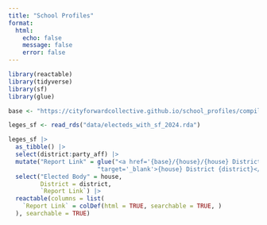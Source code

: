 ```yaml
---
title: "School Profiles"
format: 
  html:
    echo: false
    message: false
    error: false
---
```


```r
library(reactable)
library(tidyverse)
library(sf)
library(glue)

base <- "https://cityforwardcollective.github.io/school_profiles/compiled_reports"

leges_sf <- read_rds("data/electeds_with_sf_2024.rda")

leges_sf |> 
  as_tibble() |> 
  select(district:party_aff) |>
  mutate("Report Link" = glue("<a href='{base}/{house}/{house} District {district}.pdf'",
                         "target='_blank'>{house} District {district}</a>")) |> 
  select("Elected Body" = house,
         District = district,
         `Report Link`) |> 
  reactable(columns = list(
    `Report Link` = colDef(html = TRUE, searchable = TRUE, )
  ), searchable = TRUE)

```